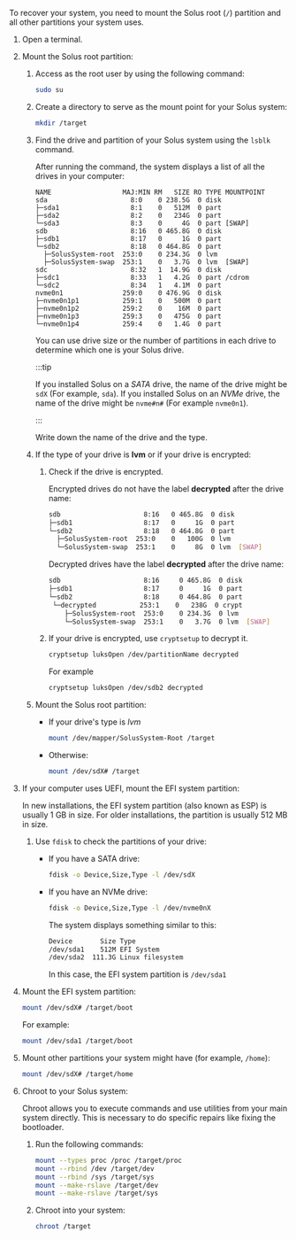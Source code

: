 <!-- cspell:ignore cdrom -->

To recover your system, you need to mount the Solus root (`/`) partition and all other partitions your system uses.

1. Open a terminal.
1. Mount the Solus root partition:

   1. Access as the root user by using the following command:

      ```bash
      sudo su
      ```

   2. Create a directory to serve as the mount point for your Solus system:

      ```bash
      mkdir /target
      ```

   3. Find the drive and partition of your Solus system using the `lsblk` command.

      After running the command, the system displays a list of all the drives in your computer:

      ```
      NAME                  MAJ:MIN RM   SIZE RO TYPE MOUNTPOINT
      sda                     8:0    0 238.5G  0 disk
      ├─sda1                  8:1    0   512M  0 part
      ├─sda2                  8:2    0   234G  0 part
      └─sda3                  8:3    0     4G  0 part [SWAP]
      sdb                     8:16   0 465.8G  0 disk
      ├─sdb1                  8:17   0     1G  0 part
      └─sdb2                  8:18   0 464.8G  0 part
        ├─SolusSystem-root  253:0    0 234.3G  0 lvm
        ├─SolusSystem-swap  253:1    0   3.7G  0 lvm  [SWAP]
      sdc                     8:32   1  14.9G  0 disk
      ├─sdc1                  8:33   1   4.2G  0 part /cdrom
      └─sdc2                  8:34   1   4.1M  0 part
      nvme0n1               259:0    0 476.9G  0 disk
      ├─nvme0n1p1           259:1    0   500M  0 part
      ├─nvme0n1p2           259:2    0    16M  0 part
      ├─nvme0n1p3           259:3    0   475G  0 part
      └─nvme0n1p4           259:4    0   1.4G  0 part
      ```

      You can use drive size or the number of partitions in each drive to determine which one is your Solus drive.

      :::tip

      If you installed Solus on a _SATA_ drive, the name of the drive might be `sdX` (For example, `sda`). If you installed Solus on an _NVMe_ drive, the name of the drive might be `nvme#n#` (For example `nvme0n1`).

      :::

      Write down the name of the drive and the type.

   4. If the type of your drive is **lvm** or if your drive is encrypted:

      1. Check if the drive is encrypted.

         Encrypted drives do not have the label **decrypted** after the drive name:

         ```bash
         sdb                     8:16   0 465.8G  0 disk
         ├─sdb1                  8:17   0     1G  0 part
         └─sdb2                  8:18   0 464.8G  0 part
           ├─SolusSystem-root  253:0    0   100G  0 lvm
           └─SolusSystem-swap  253:1    0     8G  0 lvm  [SWAP]
         ```

         Decrypted drives have the label **decrypted** after the drive name:

         ```bash
         sdb                     8:16     0 465.8G  0 disk
         ├─sdb1                  8:17     0     1G  0 part
         └─sdb2                  8:18     0 464.8G  0 part
          └─decrypted           253:1    0   238G  0 crypt
             ├─SolusSystem-root  253:0    0 234.3G  0 lvm
             └─SolusSystem-swap  253:1    0   3.7G  0 lvm  [SWAP]
         ```

      1. If your drive is encrypted, use `cryptsetup` to decrypt it.

         ```bash
         cryptsetup luksOpen /dev/partitionName decrypted
         ```

         For example

         ```bash
         cryptsetup luksOpen /dev/sdb2 decrypted
         ```

   5. Mount the Solus root partition:

      - If your drive's type is _lvm_
        ```bash
        mount /dev/mapper/SolusSystem-Root /target
        ```
      - Otherwise:
        ```bash
        mount /dev/sdX# /target
        ```

1. If your computer uses UEFI, mount the EFI system partition:

   In new installations, the EFI system partition (also known as ESP) is usually 1 GB in size. For older installations, the partition is usually 512 MB in size.

   1. Use `fdisk` to check the partitions of your drive:

      - If you have a SATA drive:
        ```bash
        fdisk -o Device,Size,Type -l /dev/sdX
        ```
      - If you have an NVMe drive:

        ```bash
        fdisk -o Device,Size,Type -l /dev/nvme0nX
        ```

        The system displays something similar to this:

        ```bash
        Device       Size Type
        /dev/sda1    512M EFI System
        /dev/sda2  111.3G Linux filesystem
        ```

        In this case, the EFI system partition is `/dev/sda1`

1. Mount the EFI system partition:

   ```bash
   mount /dev/sdX# /target/boot
   ```

   For example:

   ```bash
   mount /dev/sda1 /target/boot
   ```

1. Mount other partitions your system might have (for example, `/home`):

   ```bash
   mount /dev/sdX# /target/home
   ```

1. Chroot to your Solus system:

   Chroot allows you to execute commands and use utilities from your main system directly. This is necessary to do specific repairs like fixing the bootloader.

   1. Run the following commands:
      ```bash
      mount --types proc /proc /target/proc
      mount --rbind /dev /target/dev
      mount --rbind /sys /target/sys
      mount --make-rslave /target/dev
      mount --make-rslave /target/sys
      ```
   1. Chroot into your system:
      ```bash
      chroot /target
      ```
